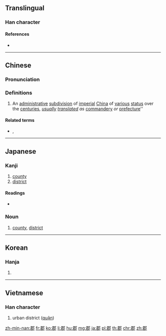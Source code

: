 {{character info/new}}
==Translingual==

===Han character===
{{Han char|rn=163|rad=邑|as=07|sn=10|four=17627|canj=SRNL|ids=⿰君⻏}}

====References====
* {{Han ref|kx=1272.070|dkj=39436|dj=1770.280|hdz=63775.060|uh=90E1|ud=37089|bh=B070|bd=45168}}

----

==Chinese==
{{zh-forms}}
{{wikipedia|commandery (China)|Chinese commandery}}
===Pronunciation===
{{zh-pron
|m=jùn
|c=gwan6
|h=pfs=
|md=
|mn=kūn |mna=Taiwanese-Tone_7.ogg
|w=
|mc=y
|oc=y
|cat=n
}}

===Definitions===
{{zh-hanzi}}

# {{lb|zh|historical}} An [[administrative]] [[subdivision]] of [[imperial]] [[China]] of [[various]] [[status]] over the [[centuries]], ''[[usually]] [[translate]]d as'' [[commandery]] ''or'' [[prefecture]]''

====Related terms====
* {{sense|governor of the commandery}} {{l|zh|郡守}}, {{l|zh|太守}}

----

==Japanese==

===Kanji===
{{ja-kanji|grade=4|rs=邑07}}

# [[county]]
# [[district]]

====Readings====
* {{ja-readings|on=[[ぐん]] (gun), [[くん]] (kun)|kun=[[こおり]] (koori)|nanori=}}

===Noun===
{{ja-noun|ぐん}}

# [[county]], [[district]]

----

==Korean==

===Hanja===
{{ko-hanja|hangeul=군|eumhun=|rv=gun|mr=kun|y=kwun}}

# {{defn|lang=ko|sort=邑07}}

----

==Vietnamese==

===Han character===
{{vi-hantu|[[quận]], [[quặn]], [[quấn]], [[quẩn]], [[quạnh]]|rs=邑07}}

# urban district ([[quận]])

[[zh-min-nan:郡]]
[[fr:郡]]
[[ko:郡]]
[[li:郡]]
[[hu:郡]]
[[mg:郡]]
[[ja:郡]]
[[pl:郡]]
[[th:郡]]
[[chr:郡]]
[[zh:郡]]